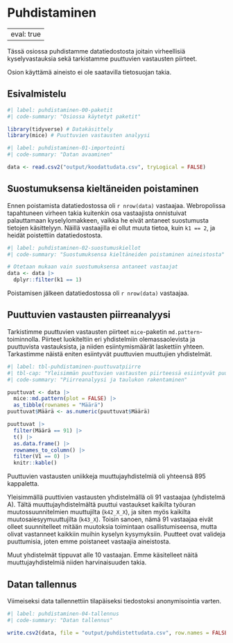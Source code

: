 # Puhdistaminen {#sec-puhdistaminen}

---
eval: true
---

Tässä osiossa puhdistamme datatiedostosta joitain virheellisiä kyselyvastauksia sekä tarkistamme puuttuvien vastausten piirteet.

Osion käyttämä aineisto ei ole saatavilla tietosuojan takia.

## Esivalmistelu {#sec-puhdistaminen-esivalmistelu}

```r
#| label: puhdistaminen-00-paketit
#| code-summary: "Osiossa käytetyt paketit"

library(tidyverse) # Datakäsittely
library(mice) # Puuttuvien vastausten analyysi

```

```r
#| label: puhdistaminen-01-importointi
#| code-summary: "Datan avaaminen"

data <- read.csv2("output/koodattudata.csv", tryLogical = FALSE)

```

## Suostumuksensa kieltäneiden poistaminen {#sec-puhdistaminen-suostumuskiellot}

Ennen poistamista datatiedostossa oli `r nrow(data)` vastaajaa. Webropolissa tapahtuneen virheen takia kuitenkin osa vastaajista onnistuivat palauttamaan kyselylomakkeen, vaikka he eivät antaneet suostumusta tietojen käsittelyyn. Näillä vastaajilla ei ollut muuta tietoa, kuin `k1 == 2`, ja heidät poistettiin datatiedostosta.

```r
#| label: puhdistaminen-02-suostumuskiellot
#| code-summary: "Suostumuksensa kieltäneiden poistaminen aineistosta"

# Otetaan mukaan vain suostumuksensa antaneet vastaajat
data <- data |>
  dplyr::filter(k1 == 1)

```

Poistamisen jälkeen datatiedostossa oli `r nrow(data)` vastaajaa.

## Puuttuvien vastausten piirreanalyysi {#sec-puhdistaminen-puuttuvat}

Tarkistimme puuttuvien vastausten piirteet `mice`-paketin `md.pattern`-toiminnolla. Piirteet luokiteltiin eri yhdistelmiin olemassaolevista ja puuttuvista vastauksista, ja niiden esiintymismäärät laskettiin yhteen. Tarkastimme näistä eniten esiintyvät puuttuvien muuttujien yhdistelmät.

```r
#| label: tbl-puhdistaminen-puuttuvatpiirre
#| tbl-cap: "Yleisimmän puuttuvien vastausten piirteessä esiintyvät puuttuvat muuttujat"
#| code-summary: "Piirreanalyysi ja taulukon rakentaminen"

puuttuvat <- data |>
  mice::md.pattern(plot = FALSE) |>
  as_tibble(rownames = "Määrä")
puuttuvat$Määrä <- as.numeric(puuttuvat$Määrä)

puuttuvat |>
  filter(Määrä == 91) |>
  t() |>
  as.data.frame() |>
  rownames_to_column() |>
  filter(V1 == 0) |>
  knitr::kable()

```

Puuttuvien vastausten uniikkeja muuttujayhdistelmiä oli yhteensä 895 kappaletta.

Yleisimmällä puuttivien vastausten yhdistelmällä oli 91 vastaajaa (yhdistelmä A). Tältä muuttujayhdistelmältä puuttui vastaukset kaikilta työuran muutossuunnitelmien muuttujilta (`k42_X_X`), ja siten myös kaikilta muutosaiesyymuuttujilta (`k43_X`). Toisin sanoen, nämä 91 vastaajaa eivät olleet suunnitelleet mitään muutoksia toimintaan osallistumiseensa, mutta olivat vastanneet kaikkiin muihin kyselyn kysymyksiin. Puutteet ovat valideja puuttumisia, joten emme poistaneet vastaajia aineistosta.

Muut yhdistelmät tippuvat alle 10 vastaajan. Emme käsitelleet näitä muuttujayhdistelmiä niiden harvinaisuuden takia.

## Datan tallennus {#sec-puhdistaminen-tallennus}

Viimeiseksi data tallennettiin tilapäiseksi tiedostoksi anonymisointia varten.

```r
#| label: puhdistaminen-04-tallennus
#| code-summary: "Datan tallennus"

write.csv2(data, file = "output/puhdistettudata.csv", row.names = FALSE)

```
